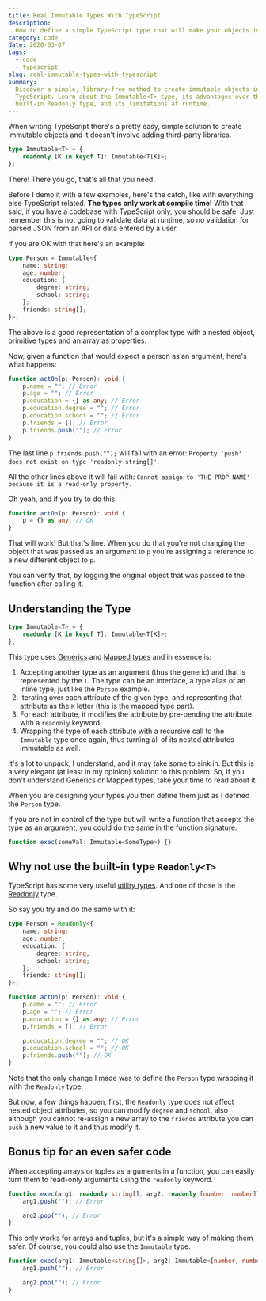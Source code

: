 ```yaml
---
title: Real Immutable Types With TypeScript
description:
  How to define a simple TypeScript type that will make your objects immutable
category: code
date: 2020-03-07
tags:
  - code
  - typescript
slug: real-immutable-types-with-typescript
summary:
  Discover a simple, library-free method to create immutable objects in
  TypeScript. Learn about the Immutable<T> type, its advantages over the
  built-in Readonly type, and its limitations at runtime.
---
```


When writing TypeScript there's a pretty easy, simple solution to create
immutable objects and it doesn't involve adding third-party libraries.

```typescript
type Immutable<T> = {
	readonly [K in keyof T]: Immutable<T[K]>;
};
```

There! There you go, that's all that you need.

Before I demo it with a few examples, here's the catch, like with everything
else TypeScript related. **The types only work at compile time!** With that
said, if you have a codebase with TypeScript only, you should be safe. Just
remember this is not going to validate data at runtime, so no validation for
parsed JSON from an API or data entered by a user.

If you are OK with that here's an example:

```typescript
type Person = Immutable<{
	name: string;
	age: number;
	education: {
		degree: string;
		school: string;
	};
	friends: string[];
}>;
```

The above is a good representation of a complex type with a nested object,
primitive types and an array as properties.

Now, given a function that would expect a person as an argument, here's what
happens:

```typescript
function actOn(p: Person): void {
	p.name = ""; // Error
	p.age = ""; // Error
	p.education = {} as any; // Error
	p.education.degree = ""; // Error
	p.education.school = ""; // Error
	p.friends = []; // Error
	p.friends.push(""); // Error
}
```

The last line `p.friends.push("");` will fail with an error:
`Property 'push' does not exist on type 'readonly string[]'`.

All the other lines above it will fail with:
`Cannot assign to 'THE PROP NAME' because it is a read-only property.`

Oh yeah, and if you try to do this:

```typescript
function actOn(p: Person): void {
	p = {} as any; // OK
}
```

That will work! But that's fine. When you do that you're not changing the object
that was passed as an argument to `p` you're assigning a reference to a new
different object to `p`.

You can verify that, by logging the original object that was passed to the
function after calling it.

## Understanding the Type

```typescript
type Immutable<T> = {
	readonly [K in keyof T]: Immutable<T[K]>;
};
```

This type uses
[Generics](https://www.typescriptlang.org/docs/handbook/generics.html) and
[Mapped types](https://www.typescriptlang.org/docs/handbook/advanced-types.html#mapped-types)
and in essence is:

1. Accepting another type as an argument (thus the generic) and that is
   represented by the `T`. The type can be an interface, a type alias or an
   inline type, just like the `Person` example.
2. Iterating over each attribute of the given type, and representing that
   attribute as the `K` letter (this is the mapped type part).
3. For each attribute, it modifies the attribute by pre-pending the attribute
   with a `readonly` keyword.
4. Wrapping the type of each attribute with a recursive call to the `Immutable`
   type once again, thus turning all of its nested attributes immutable as well.

It's a lot to unpack, I understand, and it may take some to sink in. But this is
a very elegant (at least in my opinion) solution to this problem. So, if you
don't understand Generics or Mapped types, take your time to read about it.

When you are designing your types you then define them just as I defined the
`Person` type.

If you are not in control of the type but will write a function that accepts the
type as an argument, you could do the same in the function signature.

```typescript
function exec(someVal: Immutable<SomeType>) {}
```

## Why not use the built-in type `Readonly<T>`

TypeScript has some very useful
[utility types](https://www.typescriptlang.org/docs/handbook/utility-types.html).
And one of those is the
[Readonly](https://www.typescriptlang.org/docs/handbook/utility-types.html#readonlyt)
type.

So say you try and do the same with it:

```typescript
type Person = Readonly<{
	name: string;
	age: number;
	education: {
		degree: string;
		school: string;
	};
	friends: string[];
}>;

function actOn(p: Person): void {
	p.name = ""; // Error
	p.age = ""; // Error
	p.education = {} as any; // Error
	p.friends = []; // Error

	p.education.degree = ""; // OK
	p.education.school = ""; // OK
	p.friends.push(""); // OK
}
```

Note that the only change I made was to define the `Person` type wrapping it
with the `Readonly` type.

But now, a few things happen, first, the `Readonly` type does not affect nested
object attributes, so you can modify `degree` and `school`, also although you
cannot re-assign a new array to the `friends` attribute you can `push` a new
value to it and thus modify it.

## Bonus tip for an even safer code

When accepting arrays or tuples as arguments in a function, you can easily turn
them to read-only arguments using the `readonly` keyword.

```typescript
function exec(arg1: readonly string[], arg2: readonly [number, number]) {
	arg1.push(""); // Error

	arg2.pop(""); // Error
}
```

This only works for arrays and tuples, but it's a simple way of making them
safer. Of course, you could also use the `Immutable` type.

```typescript
function exec(arg1: Immutable<string[]>, arg2: Immutable<[number, number]>) {
	arg1.push(""); // Error

	arg2.pop(""); // Error
}
```
